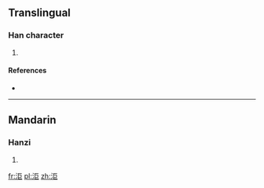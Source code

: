 ==Translingual==

===Han character===
{{Han char|rn=85|rad=水|as=06|sn=9|four=31117|canj=ESS}}

# {{defn|Han|sort=水06}}

====References====
* {{Han ref|kx=0622.070|dkj=17346|hdz=31561.070|uh=6D30|ud=27952|bh=CD48|bd=52552}}

----

==Mandarin==

===Hanzi===
{{cmn-hanzi|pin=[[jù]] ([[ju4]]), [[rú]] ([[ru2]])|wg=chü<sup>4</sup>, ju<sup>2</sup>}}

# {{defn|lang=cmn|sort=水06}}

[[fr:洰]]
[[pl:洰]]
[[zh:洰]]